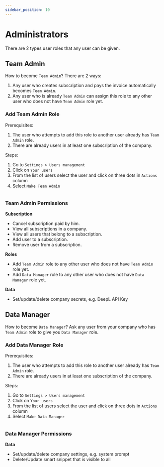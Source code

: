 ```yaml
---
sidebar_position: 10
---
```



# Administrators

There are 2 types user roles that any user can be given.

## Team Admin

How to become `Team Admin`? There are 2 ways:

1. Any user who creates subscription and pays the invoice automatically becomes
`Team Admin`.
1. Any user who is already `Team Admin` can assign this role to any other user
who does not have `Team Admin` role yet.

### Add Team Admin Role

Prerequisites:
1. The user who attempts to add this role to another user already has `Team Admin` role.
1. There are already users in at least one subscription of the company.

Steps:
1. Go to `Settings > Users management`
1. Click on `Your users`
1. From the list of users select the user and click on three dots in `Actions` column
1. Select `Make Team Admin`

<Image img={adminroles} />

### Team Admin Permissions

**Subscription**

- Cancel subscription paid by him.
- View all subscriptions in a company.
- View all users that belong to a subscription.
- Add user to a subscription.
- Remove user from a subscription.

**Roles**

- Add `Team Admin` role to any other user who does not have `Team Admin` role yet.
- Add `Data Manager` role to any other user who does not have `Data Manager` role yet.

**Data**

- Set/update/delete company secrets, e.g. DeepL API Key

## Data Manager

How to become `Data Manager`? Ask any user from your company who has `Team Admin` role
to give you `Data Manager` role.

### Add Data Manager Role

Prerequisites:
1. The user who attempts to add this role to another user already has `Team Admin` role.
1. There are already users in at least one subscription of the company.

Steps:
1. Go to `Settings > Users management`
1. Click on `Your users`
1. From the list of users select the user and click on three dots in `Actions` column
1. Select `Make Data Manager`

<Image img={adminroles} />

### Data Manager Permissions

**Data**

- Set/update/delete company settings, e.g. system prompt
- Delete/Update smart snippet that is visible to all
